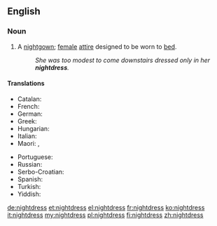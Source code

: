 ==English==

===Noun===
{{en-noun|es}}

# A [[nightgown]]; [[female]] [[attire]] designed to be worn to [[bed]].
#: ''She was too modest to come downstairs dressed only in her '''nightdress'''.''

====Translations====
{{trans-top|sleeping garment worn by women}}
* Catalan: {{t-|ca|camisa de dormir}}
* French: {{t+|fr|chemise de nuit|f}}
* German: {{t+|de|Nachthemd|n}}
* Greek: {{t|el|νυχτικιά|f|tr=nixtikjà|sc=Grek}}
* Hungarian: {{t+|hu|hálóing}}
* Italian: {{t-|it|camicia da notte|f}}
* Maori: {{t-|mi|kakamoe}},  {{t-|mi|naiti}}
{{trans-mid}}
* Portuguese: {{t+|pt|camisola|f}}
* Russian: {{t-|ru|ночная рубашка}}
* Serbo-Croatian: {{t-|sh|spavaćica|f|alt=spavàćica}}
* Spanish: {{t-|es|camisón}}
* Turkish: {{t+|tr|gecelik}}
* Yiddish: {{t-|yi|נאכט העמד}}
{{trans-bottom}}

[[de:nightdress]]
[[et:nightdress]]
[[el:nightdress]]
[[fr:nightdress]]
[[ko:nightdress]]
[[it:nightdress]]
[[my:nightdress]]
[[pl:nightdress]]
[[fi:nightdress]]
[[zh:nightdress]]